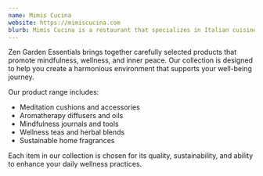 ```yaml
---
name: Mimis Cucina
website: https://mimiscucina.com
blurb: Mimis Cucina is a restaurant that specializes in Italian cuisine.
---
```


Zen Garden Essentials brings together carefully selected products that promote mindfulness, wellness, and inner peace. Our collection is designed to help you create a harmonious environment that supports your well-being journey.

Our product range includes:
- Meditation cushions and accessories
- Aromatherapy diffusers and oils
- Mindfulness journals and tools
- Wellness teas and herbal blends
- Sustainable home fragrances

Each item in our collection is chosen for its quality, sustainability, and ability to enhance your daily wellness practices. 